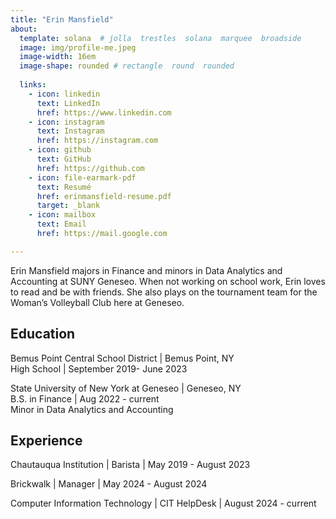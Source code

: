```yaml
---
title: "Erin Mansfield" 
about:
  template: solana  # jolla  trestles  solana  marquee  broadside
  image: img/profile-me.jpeg
  image-width: 16em
  image-shape: rounded # rectangle  round  rounded
  
  links:
    - icon: linkedin
      text: LinkedIn
      href: https://www.linkedin.com
    - icon: instagram
      text: Instagram
      href: https://instagram.com
    - icon: github
      text: GitHub
      href: https://github.com
    - icon: file-earmark-pdf
      text: Resumé
      href: erinmansfield-resume.pdf
      target: _blank
    - icon: mailbox
      text: Email
      href: https://mail.google.com  

---
```



Erin Mansfield majors in Finance and minors in Data Analytics and Accounting at SUNY Geneseo. When not working on school work, Erin loves to read and be with friends. She also plays on the tournament team for the Woman's  Volleyball Club here at Geneseo. 

## Education

Bemus Point Central School District | Bemus Point, NY <br>
High School | September 2019- June 2023

State University of New York at Geneseo | Geneseo, NY <br>
B.S. in Finance | Aug 2022 - current <br>
Minor in Data Analytics and Accounting

## Experience

Chautauqua Institution | Barista | May 2019 - August 2023

Brickwalk | Manager | May 2024 - August 2024

Computer Information Technology | CIT HelpDesk | August 2024 - current


